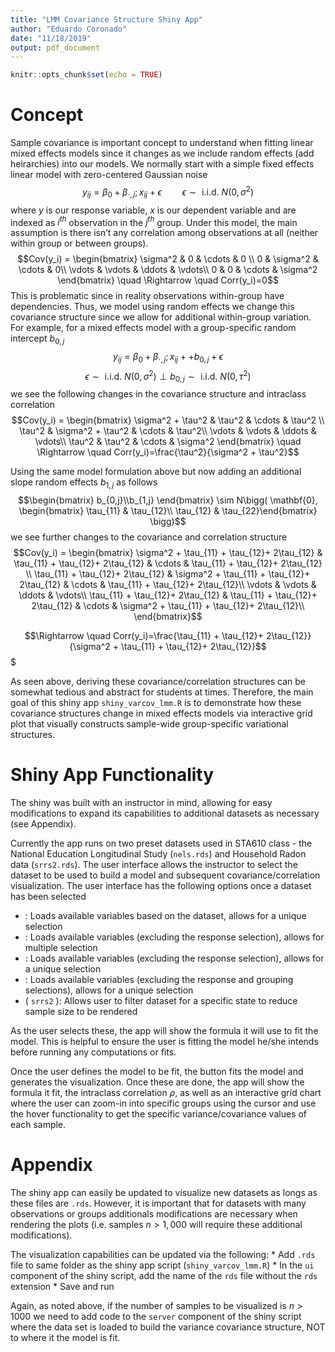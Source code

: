 ```yaml
---
title: "LMM Covariance Structure Shiny App"
author: "Eduardo Coronado"
date: "11/18/2019"
output: pdf_document
---
```


```r
knitr::opts_chunk$set(echo = TRUE)
```

# Concept
Sample covariance is important concept to understand when fitting linear mixed effects models since it changes as we include random effects (add heirarchies) into our models. We normally start with a simple fixed effects linear model with zero-centered Gaussian noise
$$y_{ij} = \beta_0 + \beta_{\cdot,j} ; x_{ij} + \epsilon \quad \quad \epsilon \sim \text{ i.i.d. } N(0, \sigma^2)$$
where $y$ is our response variable, $x$ is our dependent variable and are indexed as $i^{th}$ observation in the $j^{th}$ group. Under this model, the main assumption is there isn't any correlation among observations at all (neither within group or between groups). 
$$Cov(y_i) = \begin{bmatrix}
\sigma^2 & 0 & \cdots & 0 \\
0 & \sigma^2 & \cdots & 0\\
\vdots & \vdots & \ddots & \vdots\\
0 & 0 & \cdots & \sigma^2
\end{bmatrix} \quad \Rightarrow \quad Corr(y_i)=0$$
This is problematic since in reality observations within-group have dependencies. Thus, we model using random effects we change this covariance structure since we allow for additional within-group variation. For example, for a mixed effects model with a group-specific random intercept $b_{0,j}$ 
$$y_{ij} = \beta_0 + \beta_{\cdot,j} ; x_{ij} + + b_{0,j} +  \epsilon$$
$$ \epsilon \sim \text{ i.i.d. } N(0, \sigma^2) \perp b_{0,j} \sim \text{ i.i.d. } N(0, \tau^2) $$
we see the following changes in the covariance structure and intraclass correlation
$$Cov(y_i) = \begin{bmatrix}
\sigma^2 + \tau^2 & \tau^2 & \cdots & \tau^2 \\
\tau^2 & \sigma^2 + \tau^2 & \cdots & \tau^2\\
\vdots & \vdots & \ddots & \vdots\\
\tau^2 & \tau^2 & \cdots & \sigma^2
\end{bmatrix} \quad \Rightarrow \quad Corr(y_i)=\frac{\tau^2}{\sigma^2 + \tau^2}$$

Using the same model formulation above but now adding an additional slope random effects $b_{1,j}$ as follows
$$\begin{bmatrix} b_{0,j}\\b_{1,j} \end{bmatrix} \sim N\bigg( \mathbf{0}, \begin{bmatrix} \tau_{11} & \tau_{12}\\ \tau_{12} & \tau_{22}\end{bmatrix} \bigg)$$
we see further changes to the covariance and correlation structure
$$Cov(y_i) = \begin{bmatrix}
\sigma^2 + \tau_{11} + \tau_{12}+ 2\tau_{12} & \tau_{11} + \tau_{12}+ 2\tau_{12} & \cdots & \tau_{11} + \tau_{12}+ 2\tau_{12} \\
\tau_{11} + \tau_{12}+ 2\tau_{12} & \sigma^2 +  \tau_{11} + \tau_{12}+ 2\tau_{12} & \cdots & \tau_{11} + \tau_{12}+ 2\tau_{12}\\
\vdots & \vdots & \ddots & \vdots\\
\tau_{11} + \tau_{12}+ 2\tau_{12} & \tau_{11} + \tau_{12}+ 2\tau_{12} & \cdots & \sigma^2 + \tau_{11} + \tau_{12}+ 2\tau_{12}\\
\end{bmatrix}$$

$$\Rightarrow \quad Corr(y_i)=\frac{\tau_{11} + \tau_{12}+ 2\tau_{12}}{\sigma^2 + \tau_{11} + \tau_{12}+ 2\tau_{12}}$$$

As seen above, deriving these covariance/correlation structures can be somewhat tedious and abstract for students at times. Therefore, the main goal of this shiny app `shiny_varcov_lmm.R` is to demonstrate how these covariance structures change in mixed effects models via interactive grid plot that visually constructs sample-wide group-specific variational structures. 

# Shiny App Functionality

The shiny was built with an instructor in mind, allowing for easy modifications to expand its capabilities to additional datasets as necessary (see Appendix). 

Currently the app runs on two preset datasets used in STA610 class - the National Education Longitudinal Study (`nels.rds`) and Household Radon data (`srrs2.rds`). The user interface allows the instructor to select the dataset to be used to build a model and subsequent covariance/correlation visualization. The user interface has the following options once a dataset has been selected

* \textbf{Response variable}: Loads available variables based on the dataset, allows for a unique selection
* \textbf{Fixed effects}: Loads available variables (excluding the response selection), allows for multiple selection
* \textbf{Grouping variable (i.e. Random Intercept)}: Loads available variables (excluding the response selection), allows for a unique selection
* \textbf{Random Slope}: Loads available variables (excluding the response and grouping selections), allows for a unique selection
* \textbf{State selection} (\textit{available for} `srrs2` \textit{only}): Allows user to filter dataset for a specific state to reduce sample size to be rendered

As the user selects these, the app will show the formula it will use to fit the model. This is helpful to ensure the user is fitting the model he/she intends before running any computations or fits.

Once the user defines the model to be fit, the \textbf{Fit Model} button fits the model and generates the visualization. Once these are done, the app will show the formula it fit, the intraclass correlation $\rho$, as well as an interactive grid chart where the user can zoom-in into specific groups using the cursor and use the hover functionality to get the specific variance/covariance values of each sample.

# Appendix 

The shiny app can easily be updated to visualize new datasets as longs as these files are `.rds`. However, it is important that for datasets with many observations or groups additionals modifications are necessary when rendering the plots (i.e. samples $n>1,000$ will require these additional modifications).

The visualization capabilities can be updated via the following:
* Add `.rds` file to same folder as the shiny app script (`shiny_varcov_lmm.R`)
* In the `ui` component of the shiny script, add the name of the `rds` file without the `rds` extension
* Save and run

Again, as noted above, if the number of samples to be visualized is $n>1000$ we need to add code to the `server` component of the shiny script where the data set is loaded to build the variance covariance structure, NOT to where it the model is fit.